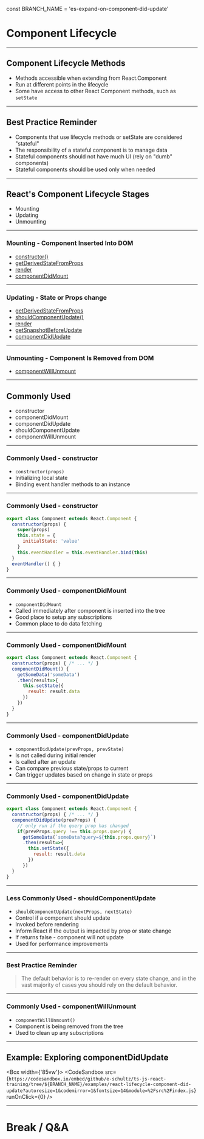 
const BRANCH_NAME = 'es-expand-on-component-did-update'

# Component Lifecycle

---

## Component Lifecycle Methods

- Methods accessible when extending from React.Component
- Run at different points in the lifecycle
- Some have access to other React Component methods, such as `setState`

---

## Best Practice Reminder
- Components that use lifecycle methods or setState are considered "stateful"
- The responsibility of a stateful component is to manage data
- Stateful components should not have much UI (rely on "dumb" components)
- Stateful components should be used only when needed

---

## React's Component Lifecycle Stages

- Mounting
- Updating
- Unmounting

---

### Mounting - Component Inserted Into DOM

- [constructor()](https://reactjs.org/docs/react-component.html#constructor)
- [getDerivedStateFromProps](https://reactjs.org/docs/react-component.html#static-getderivedstatefromprops)
- [render](https://reactjs.org/docs/react-component.html#render)
- [componentDidMount](https://reactjs.org/docs/react-component.html#componentdidmount)

---

### Updating - State or Props change

- [getDerivedStateFromProps](https://reactjs.org/docs/react-component.html#static-getderivedstatefromprops)
- [shouldComponentUpdate()](https://reactjs.org/docs/react-component.html#shouldcomponentupdate)
- [render](https://reactjs.org/docs/react-component.html#render)
- [getSnapshotBeforeUpdate](https://reactjs.org/docs/react-component.html#getsnapshotbeforeupdate)
- [componentDidUpdate](https://reactjs.org/docs/react-component.html#componentdidupdate)

---

### Unmounting - Component Is Removed from DOM

- [componentWillUnmount](https://reactjs.org/docs/react-component.html#componentwillunmount)

---

## Commonly Used

- constructor
- componentDidMount
- componentDidUpdate
- shouldComponentUpdate
- componentWillUnmount

---

### Commonly Used - constructor

- `constructor(props)`
- Initializing local state
- Binding event handler methods to an instance

---

### Commonly Used - constructor

```jsx
export class Component extends React.Component {
  constructor(props) {
    super(props)
    this.state = {
      initialState: 'value'
    }
    this.eventHandler = this.eventHandler.bind(this)
  }
  eventHandler() { }
}
```
---

### Commonly Used - componentDidMount

- `componentDidMount`
- Called immediately after component is inserted into the tree
- Good place to setup any subscriptions
- Common place to do data fetching

---

### Commonly Used - componentDidMount

```jsx
export class Component extends React.Component {
  constructor(props) { /* ... */ }
  componentDidMount() {
    getSomeData('someData')
    .then(result=>{
      this.setState({
        result: result.data
      })
    })
  }
}
```
---

### Commonly Used - componentDidUpdate

- `componentDidUpdate(prevProps, prevState)`
- Is not called during initial render
- Is called after an update
- Can compare previous state/props to current
- Can trigger updates based on change in state or props


---

### Commonly Used - componentDidUpdate

```jsx
export class Component extends React.Component {
  constructor(props) { /* ... */ }
  componentDidUpdate(prevProps) {
    // only run if the query prop has changed
    if(prevProps.query !== this.props.query) {
      getSomeData(`someData?query=${this.props.query}`)
      .then(result=>{
        this.setState({
          result: result.data
        })
      })
  }
}

```

---

### Less Commonly Used - shouldComponentUpdate

- `shouldComponentUpdate(nextProps, nextState)`
- Control if a component should update
- Invoked before rendering
- Inform React if the output is impacted by prop or state change
- If returns false - component will not update
- Used for performance improvements

---

### Best Practice Reminder

> The default behavior is to re-render on every state change, and in the vast majority of cases you should rely on the default behavior.

---

### Commonly Used - componentWillUnmount

- `componentWillUnmount()`
- Component is being removed from the tree
- Used to clean up any subscriptions

---

## Example: Exploring componentDidUpdate 

<Box width={'85vw'}>
  <CodeSandbox src={`https://codesandbox.io/embed/github/e-schultz/ts-js-react-training/tree/${BRANCH_NAME}/examples/react-lifecycle-component-did-update?autoresize=1&codemirror=1&fontsize=14&module=%2Fsrc%2Findex.js`} runOnClick={0} />
</Box>

---

# Break / Q&A
